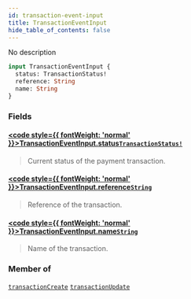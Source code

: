 ```yaml
---
id: transaction-event-input
title: TransactionEventInput
hide_table_of_contents: false
---
```








No description

```graphql
input TransactionEventInput {
  status: TransactionStatus!
  reference: String
  name: String
}
```


### Fields

#### [<code style={{ fontWeight: 'normal' }}>TransactionEventInput.<b>status</b></code>](#)<Bullet />[`TransactionStatus!`](../../../developer/api-reference/enums/transaction-status) <Badge class="secondary" text="non-null"/> <Badge class="secondary" text="enum"/>
> Current status of the payment transaction.
> 

#### [<code style={{ fontWeight: 'normal' }}>TransactionEventInput.<b>reference</b></code>](#)<Bullet />[`String`](../../../developer/api-reference/scalars/string) <Badge class="secondary" text="scalar"/>
> Reference of the transaction.
> 

#### [<code style={{ fontWeight: 'normal' }}>TransactionEventInput.<b>name</b></code>](#)<Bullet />[`String`](../../../developer/api-reference/scalars/string) <Badge class="secondary" text="scalar"/>
> Name of the transaction.
> 



### Member of

[`transactionCreate`](../../../developer/api-reference/mutations/transaction-create)  <Badge class="secondary" text="mutation"/><Bullet />[`transactionUpdate`](../../../developer/api-reference/mutations/transaction-update)  <Badge class="secondary" text="mutation"/>



